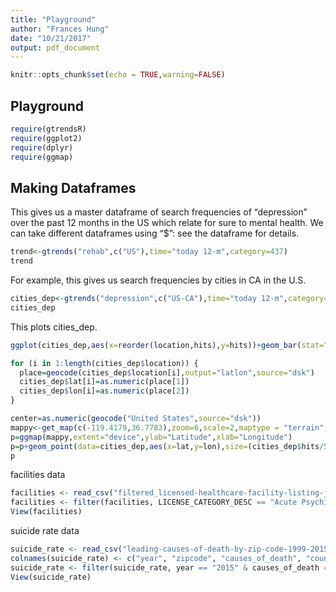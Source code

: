 ```yaml
---
title: "Playground"
author: "Frances Hung"
date: "10/21/2017"
output: pdf_document
---
```


```r
knitr::opts_chunk$set(echo = TRUE,warning=FALSE)
```

## Playground


```r
require(gtrendsR)
require(ggplot2)
require(dplyr)
require(ggmap)
```

## Making Dataframes

This gives us a master dataframe of search frequencies of “depression” over the past 12 months in the US which relate for sure to mental health. We can take different dataframes using "$": see the dataframe for details.

```r
trend<-gtrends("rehab",c("US"),time="today 12-m",category=437)
trend
```

For example, this gives us search frequencies by cities in CA in the U.S.

```r
cities_dep<-gtrends("depression",c("US-CA"),time="today 12-m",category=437)$interest_by_city
cities_dep
```

This plots cities_dep.

```r
ggplot(cities_dep,aes(x=reorder(location,hits),y=hits))+geom_bar(stat="identity")+theme(axis.text.x = element_text(angle = 90, hjust = 1))
```
```r

for (i in 1:length(cities_dep$location)) {
  place=geocode(cities_dep$location[i],output="latlon",source="dsk")
  cities_dep$lat[i]=as.numeric(place[1])
  cities_dep$lon[i]=as.numeric(place[2])
}
```

```r
center=as.numeric(geocode("United States",source="dsk"))
mappy<-get_map(c(-119.4179,36.7783),zoom=6,scale=2,maptype = "terrain",source="google")
p=ggmap(mappy,extent="device",ylab="Latitude",xlab="Longitude")
p=p+geom_point(data=cities_dep,aes(x=lat,y=lon),size=(cities_dep$hits/50)^2)
p
```

facilities data
```r
facilities <- read_csv("filtered_licensed-healthcare-facility-listing-june-30-2017.csv")
facilities <- filter(facilities, LICENSE_CATEGORY_DESC == "Acute Psychiatric Hospital"|LICENSE_CATEGORY_DESC == "Psychiatric Health Facility" | LICENSE_CATEGORY_DESC =="Psychology Clinic")
View(facilities)
```

suicide rate data
```r
suicide_rate <- read_csv("leading-causes-of-death-by-zip-code-1999-2015.csv")
colnames(suicide_rate) <- c("year", "zipcode", "causes_of_death", "count") 
suicide_rate <- filter(suicide_rate, year == "2015" & causes_of_death == "SUI")
View(suicide_rate)
```


